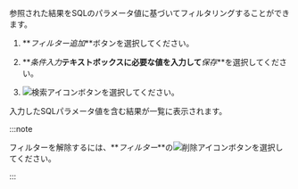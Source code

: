 参照された結果をSQLのパラメータ値に基づいてフィルタリングすることができます。

1. **_フィルター追加_**ボタンを選択してください。 

2. **_条件入力_**テキストボックスに必要な値を入力して**_保存_**を選択してください。 

3. ![検索アイコン](/img/ico-btn-search.png)ボタンを選択してください。

入力したSQLパラメータ値を含む結果が一覧に表示されます。

:::note

フィルターを解除するには、**_フィルター_**の![削除アイコン](/img/ico-remove-white.svg)ボタンを選択してください。

<ImgLang img='db-sql-stat-disable-filter.png' desc='필터 해제하기' />

:::
